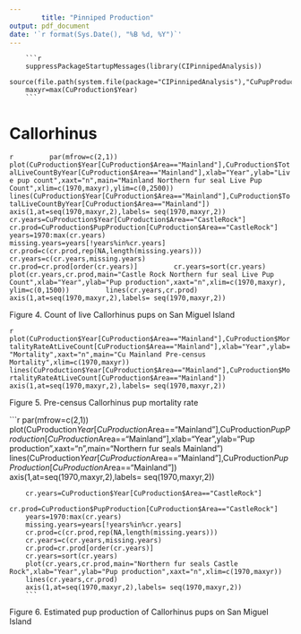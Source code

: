 ---
		title: "Pinniped Production"
output: pdf_document
date: '`r format(Sys.Date(), "%B %d, %Y")`'
---
		
		
		```{r,results="hide",echo=FALSE}
		suppressPackageStartupMessages(library(CIPinnipedAnalysis))
		source(file.path(system.file(package="CIPinnipedAnalysis"),"CuPupProduction.r"))
		maxyr=max(CuProduction$Year)
		```

# Callorhinus 

```{r,results="hide",echo=FALSE,fig.width=6,fig.height=7,dpi=300}
		par(mfrow=c(2,1))
		plot(CuProduction$Year[CuProduction$Area=="Mainland"],CuProduction$TotalLiveCountByYear[CuProduction$Area=="Mainland"],xlab="Year",ylab="Live pup count",xaxt="n",main="Mainland Northern fur seal Live Pup Count",xlim=c(1970,maxyr),ylim=c(0,2500))
		lines(CuProduction$Year[CuProduction$Area=="Mainland"],CuProduction$TotalLiveCountByYear[CuProduction$Area=="Mainland"])
		axis(1,at=seq(1970,maxyr,2),labels= seq(1970,maxyr,2))
		cr.years=CuProduction$Year[CuProduction$Area=="CastleRock"]
		cr.prod=CuProduction$PupProduction[CuProduction$Area=="CastleRock"]
		years=1970:max(cr.years)
		missing.years=years[!years%in%cr.years]
		cr.prod=c(cr.prod,rep(NA,length(missing.years)))
		cr.years=c(cr.years,missing.years)
		cr.prod=cr.prod[order(cr.years)]
		cr.years=sort(cr.years)
		plot(cr.years,cr.prod,main="Castle Rock Northern fur seal Live Pup Count",xlab="Year",ylab="Pup production",xaxt="n",xlim=c(1970,maxyr), ylim=c(0,1500))
		lines(cr.years,cr.prod)
		axis(1,at=seq(1970,maxyr,2),labels= seq(1970,maxyr,2))
		```

Figure 4. Count of live Callorhinus pups on San Miguel Island

```{r,results="hide",echo=FALSE,fig.width=6,fig.height=7,dpi=300}
		plot(CuProduction$Year[CuProduction$Area=="Mainland"],CuProduction$MortalityRateAtLiveCount[CuProduction$Area=="Mainland"],xlab="Year",ylab="Mortality",xaxt="n",main="Cu Mainland Pre-census Mortality",xlim=c(1970,maxyr))
		lines(CuProduction$Year[CuProduction$Area=="Mainland"],CuProduction$MortalityRateAtLiveCount[CuProduction$Area=="Mainland"])
		axis(1,at=seq(1970,maxyr,2),labels= seq(1970,maxyr,2))
		```

Figure 5. Pre-census Callorhinus pup mortality rate


```{r,results="hide",echo=FALSE,fig.width=6,fig.height=7,dpi=300}
		par(mfrow=c(2,1))
		plot(CuProduction$Year[CuProduction$Area=="Mainland"],CuProduction$PupProduction[CuProduction$Area=="Mainland"],xlab="Year",ylab="Pup production",xaxt="n",main="Northern fur seals Mainland")
		lines(CuProduction$Year[CuProduction$Area=="Mainland"],CuProduction$PupProduction[CuProduction$Area=="Mainland"])
		axis(1,at=seq(1970,maxyr,2),labels= seq(1970,maxyr,2))
		
		cr.years=CuProduction$Year[CuProduction$Area=="CastleRock"]
		cr.prod=CuProduction$PupProduction[CuProduction$Area=="CastleRock"]
		years=1970:max(cr.years)
		missing.years=years[!years%in%cr.years]
		cr.prod=c(cr.prod,rep(NA,length(missing.years)))
		cr.years=c(cr.years,missing.years)
		cr.prod=cr.prod[order(cr.years)]
		cr.years=sort(cr.years)
		plot(cr.years,cr.prod,main="Northern fur seals Castle Rock",xlab="Year",ylab="Pup production",xaxt="n",xlim=c(1970,maxyr))
		lines(cr.years,cr.prod)
		axis(1,at=seq(1970,maxyr,2),labels= seq(1970,maxyr,2))
		```

Figure 6. Estimated pup production of Callorhinus pups on San Miguel Island






